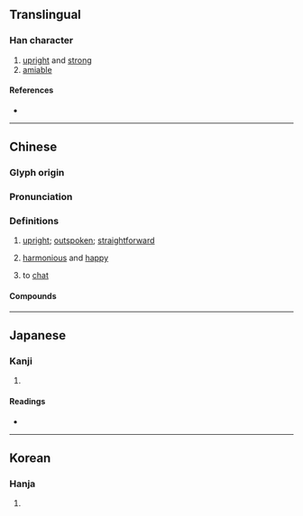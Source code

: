 {{character info/new}}
==Translingual==

===Han character===
{{Han char|rn=9|rad=人|as=06|sn=8|four=26210|canj=ORHU|ids=⿰亻⿱口𫶧}}

# [[upright]] and [[strong]]
# [[amiable]]

====References====
* {{Han ref|kx=0101.110|dkj=00577|dj=0214.040|hdz=10148.030|uh=4F83|ud=20355|bh=A8D4|bd=43220}}

----

==Chinese==
{{zh-forms|alt=偘-literary senses,砍-to chat}}

===Glyph origin===
{{Han etym}}

===Pronunciation===
{{zh-pron
|m=kǎn
|c=hon2
|mn=ml:khán
|mc=y
|oc=y
|ma=
|cat=a
}}

===Definitions===
{{zh-hanzi}}

# {{lb|zh|literary}} [[upright]]; [[outspoken]]; [[straightforward]]
# {{lb|zh|literary}} [[harmonious]] and [[happy]]
# {{lb|zh|dialectal}} to [[chat]]

====Compounds====
{{zh-der|侃兒|侃然|侃快|侃樂|侃侃諤諤|侃爾|侃侃而談|侃侃|侃直|浪侃|讜論侃侃|調侃|陶侃運甓|胡侃}}

----

==Japanese==

===Kanji===
{{ja-kanji|grade=|rs=人06}}

# {{defn|lang=ja|sort=人06}}

====Readings====
* {{ja-readings|on=[[かん]] (kan)|kun=[[つよい]] (tsuyoi)}}

----

==Korean==

===Hanja===
{{ko-hanja|hangeul=간|rv=gan|mr=kan}}

# {{defn|lang=ko|sort=人06}}